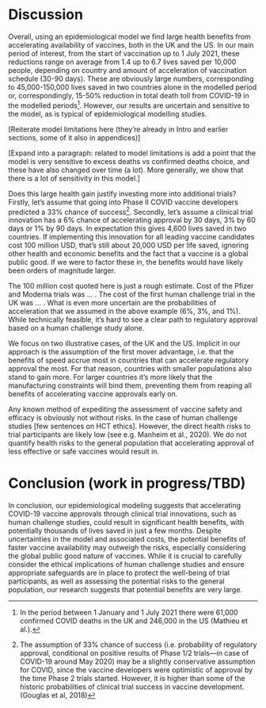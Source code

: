 # Discussion

Overall, using an epidemiological model we find large health benefits from accelerating availability of vaccines, both in the UK and the US. In our main period of interest, from the start of vaccination up to 1 July 2021, these reductions range on average from 1.4 up to 6.7 lives saved per 10,000 people, depending on country and amount of acceleration of vaccination schedule (30-90 days). These are obviously large numbers, corresponding to 45,000-150,000 lives saved in two countries alone in the modelled period or, correspondingly, 15-50% reduction in total death toll from COVID-19 in the modelled periods[^13]. However, our results are uncertain and sensitive to the model, as is typical of epidemiological modelling studies.

[Reiterate model limitations here (they’re already in Intro and earlier sections, some of it also in appendices)]

[Expand into a paragraph: related to model limitations is add a point that the model is very sensitive to excess deaths vs confirmed deaths choice, and these have also changed over time (a lot). More generally, we show that there is a lot of sensitivity in this model.]

Does this large health gain justify investing more into additional trials? Firstly, let's assume that going into Phase II COVID vaccine developers predicted a 33% chance of success[^14]. Secondly, let’s assume a clinical trial innovation has a 6% chance of accelerating approval by 30 days, 3% by 60 days or 1% by 90 days. In expectation this gives 4,600 lives saved in two countries. If implementing this innovation for all leading vaccine candidates cost 100 million USD, that's still about 20,000 USD per life saved, ignoring other health and economic benefits and the fact that a vaccine is a global public good. If we were to factor these in, the benefits would have likely been orders of magnitude larger.

The 100 million cost quoted here is just a rough estimate. Cost of the Pfizer and Moderna trials was ... . The cost of the first human challenge trial in the UK was ... . What is even more uncertain are the probabilities of acceleration that we assumed in the above example (6%, 3%, and 1%). While technically feasible, it's hard to see a clear path to regulatory approval based on a human challenge study alone.

We focus on two illustrative cases, of the UK and the US. Implicit in our approach is the assumption of the first mover advantage, i.e. that the benefits of speed accrue most in countries that can accelerate regulatory approval the most. For that reason, countries with smaller populations also stand to gain more. For larger countries it’s more likely that the manufacturing constraints will bind them, preventing them from reaping all benefits of accelerating vaccine approvals early on.

Any known method of expediting the assessment of vaccine safety and efficacy is obviously not without risks. In the case of human challenge studies [few sentences on HCT ethics]. However, the direct health risks to trial participants are likely low (see e.g. Manheim et al., 2020). We do not quantify health risks to the general population that accelerating approval of less effective or safe vaccines would result in.

# Conclusion (work in progress/TBD)

In conclusion, our epidemiological modeling suggests that accelerating COVID-19 vaccine approvals through clinical trial innovations, such as human challenge studies, could result in significant health benefits, with potentially thousands of lives saved in just a few months. Despite uncertainties in the model and associated costs, the potential benefits of faster vaccine availability may outweigh the risks, especially considering the global public good nature of vaccines. While it is crucial to carefully consider the ethical implications of human challenge studies and ensure appropriate safeguards are in place to protect the well-being of trial participants, as well as assessing the potential risks to the general population, our research suggests that potential benefits are very large. 

[^13]: In the period between 1 January and 1 July 2021 there were 61,000 confirmed COVID deaths in the UK and 246,000 in the US (Mathieu et al.).
[^14]: The assumption of 33% chance of success (i.e. probability of regulatory approval, conditional on positive results of Phase 1/2 trials—in case of COVID-19 around May 2020) may be a slightly conservative assumption for COVID, since the vaccine developers were optimistic of approval by the time Phase 2 trials started. However, it is higher than some of the historic probabilities of clinical trial success in vaccine development. (Gouglas et al, 2018)